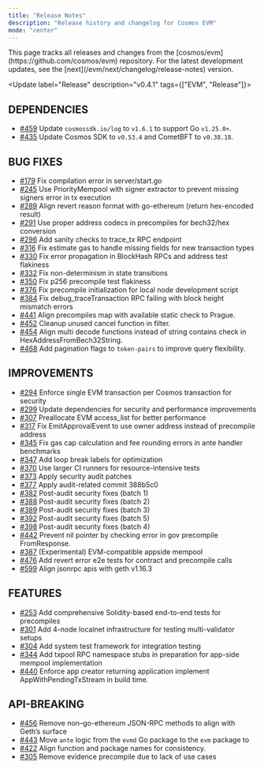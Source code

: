 ```yaml
---
title: "Release Notes"
description: "Release history and changelog for Cosmos EVM"
mode: "center"
---
```


<Info>
  This page tracks all releases and changes from the [cosmos/evm](https://github.com/cosmos/evm) repository.
  For the latest development updates, see the [next](/evm/next/changelog/release-notes) version.
</Info>

<Update label="Release" description="v0.4.1" tags={["EVM", "Release"]}>
## DEPENDENCIES

- [\#459](https://github.com/cosmos/evm/pull/459) Update `cosmossdk.io/log` to `v1.6.1` to support Go `v1.25.0+`.
- [\#435](https://github.com/cosmos/evm/pull/435) Update Cosmos SDK to `v0.53.4` and CometBFT to `v0.38.18`.

## BUG FIXES

- [\#179](https://github.com/cosmos/evm/pull/179) Fix compilation error in server/start.go
- [\#245](https://github.com/cosmos/evm/pull/245) Use PriorityMempool with signer extractor to prevent missing signers error in tx execution
- [\#289](https://github.com/cosmos/evm/pull/289) Align revert reason format with go-ethereum (return hex-encoded result)
- [\#291](https://github.com/cosmos/evm/pull/291) Use proper address codecs in precompiles for bech32/hex conversion
- [\#296](https://github.com/cosmos/evm/pull/296) Add sanity checks to trace_tx RPC endpoint
- [\#316](https://github.com/cosmos/evm/pull/316) Fix estimate gas to handle missing fields for new transaction types
- [\#330](https://github.com/cosmos/evm/pull/330) Fix error propagation in BlockHash RPCs and address test flakiness
- [\#332](https://github.com/cosmos/evm/pull/332) Fix non-determinism in state transitions
- [\#350](https://github.com/cosmos/evm/pull/350) Fix p256 precompile test flakiness
- [\#376](https://github.com/cosmos/evm/pull/376) Fix precompile initialization for local node development script
- [\#384](https://github.com/cosmos/evm/pull/384) Fix debug_traceTransaction RPC failing with block height mismatch errors
- [\#441](https://github.com/cosmos/evm/pull/441) Align precompiles map with available static check to Prague.
- [\#452](https://github.com/cosmos/evm/pull/452) Cleanup unused cancel function in filter.
- [\#454](https://github.com/cosmos/evm/pull/454) Align multi decode functions instead of string contains check in HexAddressFromBech32String.
- [\#468](https://github.com/cosmos/evm/pull/468) Add pagination flags to `token-pairs` to improve query flexibility.

## IMPROVEMENTS

- [\#294](https://github.com/cosmos/evm/pull/294) Enforce single EVM transaction per Cosmos transaction for security
- [\#299](https://github.com/cosmos/evm/pull/299) Update dependencies for security and performance improvements
- [\#307](https://github.com/cosmos/evm/pull/307) Preallocate EVM access_list for better performance
- [\#317](https://github.com/cosmos/evm/pull/317) Fix EmitApprovalEvent to use owner address instead of precompile address
- [\#345](https://github.com/cosmos/evm/pull/345) Fix gas cap calculation and fee rounding errors in ante handler benchmarks
- [\#347](https://github.com/cosmos/evm/pull/347) Add loop break labels for optimization
- [\#370](https://github.com/cosmos/evm/pull/370) Use larger CI runners for resource-intensive tests
- [\#373](https://github.com/cosmos/evm/pull/373) Apply security audit patches
- [\#377](https://github.com/cosmos/evm/pull/377) Apply audit-related commit 388b5c0
- [\#382](https://github.com/cosmos/evm/pull/382) Post-audit security fixes (batch 1)
- [\#388](https://github.com/cosmos/evm/pull/388) Post-audit security fixes (batch 2)
- [\#389](https://github.com/cosmos/evm/pull/389) Post-audit security fixes (batch 3)
- [\#392](https://github.com/cosmos/evm/pull/392) Post-audit security fixes (batch 5)
- [\#398](https://github.com/cosmos/evm/pull/398) Post-audit security fixes (batch 4)
- [\#442](https://github.com/cosmos/evm/pull/442) Prevent nil pointer by checking error in gov precompile FromResponse.
- [\#387](https://github.com/cosmos/evm/pull/387) (Experimental) EVM-compatible appside mempool
- [\#476](https://github.com/cosmos/evm/pull/476) Add revert error e2e tests for contract and precompile calls
- [\#599](https://github.com/cosmos/evm/pull/599) Align jsonrpc apis with geth v1.16.3

## FEATURES

- [\#253](https://github.com/cosmos/evm/pull/253) Add comprehensive Solidity-based end-to-end tests for precompiles
- [\#301](https://github.com/cosmos/evm/pull/301) Add 4-node localnet infrastructure for testing multi-validator setups
- [\#304](https://github.com/cosmos/evm/pull/304) Add system test framework for integration testing
- [\#344](https://github.com/cosmos/evm/pull/344) Add txpool RPC namespace stubs in preparation for app-side mempool implementation
- [\#440](https://github.com/cosmos/evm/pull/440) Enforce app creator returning application implement AppWithPendingTxStream in build time.

## API-BREAKING

- [\#456](https://github.com/cosmos/evm/pull/456) Remove non–go-ethereum JSON-RPC methods to align with Geth’s surface
- [\#443](https://github.com/cosmos/evm/pull/443) Move `ante` logic from the `evmd` Go package to the `evm` package to
- [\#422](https://github.com/cosmos/evm/pull/422) Align function and package names for consistency.
- [\#305](https://github.com/cosmos/evm/pull/305) Remove evidence precompile due to lack of use cases
</Update>
